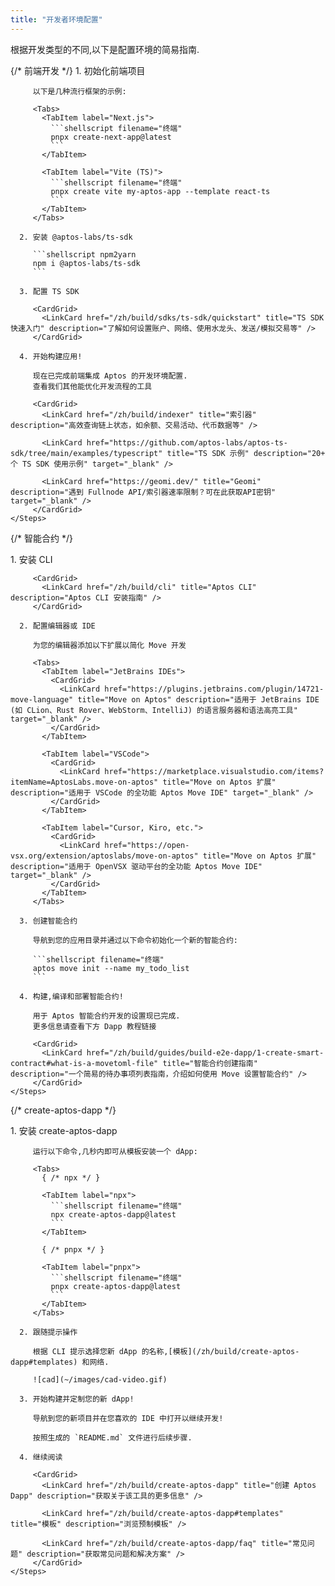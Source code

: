 ```yaml
---
title: "开发者环境配置"
---
```



根据开发类型的不同,以下是配置环境的简易指南.

<Tabs>
  {/* 前端开发 */}

  <TabItem label="前端开发">
    <Steps>
      1. 初始化前端项目

         以下是几种流行框架的示例:

         <Tabs>
           <TabItem label="Next.js">
             ```shellscript filename="终端"
             pnpx create-next-app@latest
             ```
           </TabItem>

           <TabItem label="Vite (TS)">
             ```shellscript filename="终端"
             pnpx create vite my-aptos-app --template react-ts
             ```
           </TabItem>
         </Tabs>

      2. 安装 @aptos-labs/ts-sdk

         ```shellscript npm2yarn
         npm i @aptos-labs/ts-sdk
         ```

      3. 配置 TS SDK

         <CardGrid>
           <LinkCard href="/zh/build/sdks/ts-sdk/quickstart" title="TS SDK 快速入门" description="了解如何设置账户、网络、使用水龙头、发送/模拟交易等" />
         </CardGrid>

      4. 开始构建应用!

         现在已完成前端集成 Aptos 的开发环境配置.
         查看我们其他能优化开发流程的工具

         <CardGrid>
           <LinkCard href="/zh/build/indexer" title="索引器" description="高效查询链上状态，如余额、交易活动、代币数据等" />

           <LinkCard href="https://github.com/aptos-labs/aptos-ts-sdk/tree/main/examples/typescript" title="TS SDK 示例" description="20+ 个 TS SDK 使用示例" target="_blank" />

           <LinkCard href="https://geomi.dev/" title="Geomi" description="遇到 Fullnode API/索引器速率限制？可在此获取API密钥" target="_blank" />
         </CardGrid>
    </Steps>
  </TabItem>

  {/* 智能合约 */}

  <TabItem label="智能合约">
    <Steps>
      1. 安装 CLI

         <CardGrid>
           <LinkCard href="/zh/build/cli" title="Aptos CLI" description="Aptos CLI 安装指南" />
         </CardGrid>

      2. 配置编辑器或 IDE

         为您的编辑器添加以下扩展以简化 Move 开发

         <Tabs>
           <TabItem label="JetBrains IDEs">
             <CardGrid>
               <LinkCard href="https://plugins.jetbrains.com/plugin/14721-move-language" title="Move on Aptos" description="适用于 JetBrains IDE (如 CLion、Rust Rover、WebStorm、IntelliJ) 的语言服务器和语法高亮工具" target="_blank" />
             </CardGrid>
           </TabItem>

           <TabItem label="VSCode">
             <CardGrid>
               <LinkCard href="https://marketplace.visualstudio.com/items?itemName=AptosLabs.move-on-aptos" title="Move on Aptos 扩展" description="适用于 VSCode 的全功能 Aptos Move IDE" target="_blank" />
             </CardGrid>
           </TabItem>

           <TabItem label="Cursor, Kiro, etc.">
             <CardGrid>
               <LinkCard href="https://open-vsx.org/extension/aptoslabs/move-on-aptos" title="Move on Aptos 扩展" description="适用于 OpenVSX 驱动平台的全功能 Aptos Move IDE" target="_blank" />
             </CardGrid>
           </TabItem>
         </Tabs>

      3. 创建智能合约

         导航到您的应用目录并通过以下命令初始化一个新的智能合约:

         ```shellscript filename="终端"
         aptos move init --name my_todo_list
         ```

      4. 构建,编译和部署智能合约!

         用于 Aptos 智能合约开发的设置现已完成.
         更多信息请查看下方 Dapp 教程链接

         <CardGrid>
           <LinkCard href="/zh/build/guides/build-e2e-dapp/1-create-smart-contract#what-is-a-movetoml-file" title="智能合约创建指南" description="一个简易的待办事项列表指南，介绍如何使用 Move 设置智能合约" />
         </CardGrid>
    </Steps>
  </TabItem>

  {/* create-aptos-dapp */}

  <TabItem label="创建 Aptos Dapp">
    <Steps>
      1. 安装 create-aptos-dapp

         运行以下命令,几秒内即可从模板安装一个 dApp:

         <Tabs>
           { /* npx */ }

           <TabItem label="npx">
             ```shellscript filename="终端"
             npx create-aptos-dapp@latest
             ```
           </TabItem>

           { /* pnpx */ }

           <TabItem label="pnpx">
             ```shellscript filename="终端"
             pnpx create-aptos-dapp@latest
             ```
           </TabItem>
         </Tabs>

      2. 跟随提示操作

         根据 CLI 提示选择您新 dApp 的名称,[模板](/zh/build/create-aptos-dapp#templates) 和网络.

         ![cad](~/images/cad-video.gif)

      3. 开始构建并定制您的新 dApp!

         导航到您的新项目并在您喜欢的 IDE 中打开以继续开发!

         按照生成的 `README.md` 文件进行后续步骤.

      4. 继续阅读

         <CardGrid>
           <LinkCard href="/zh/build/create-aptos-dapp" title="创建 Aptos Dapp" description="获取关于该工具的更多信息" />

           <LinkCard href="/zh/build/create-aptos-dapp#templates" title="模板" description="浏览预制模板" />

           <LinkCard href="/zh/build/create-aptos-dapp/faq" title="常见问题" description="获取常见问题和解决方案" />
         </CardGrid>
    </Steps>
  </TabItem>
</Tabs>
